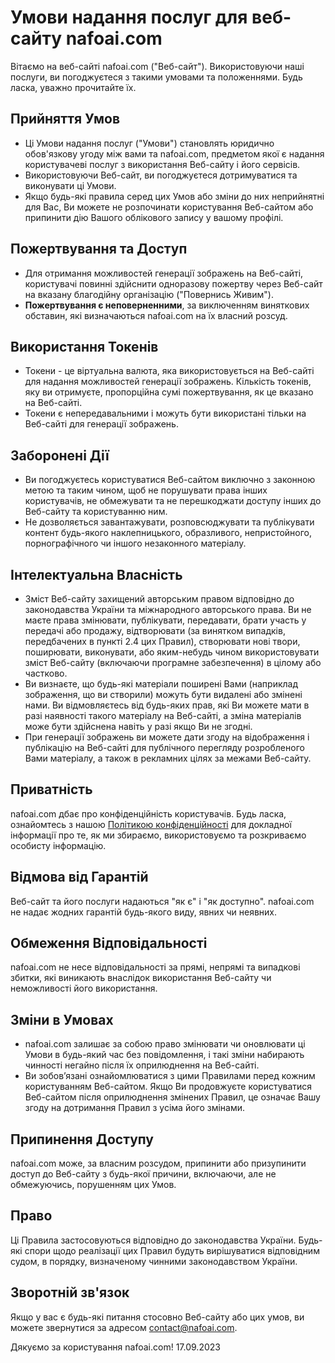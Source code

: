 # Умови надання послуг для веб-сайту nafoai.com

Вітаємо на веб-сайті nafoai.com ("Веб-сайт"). Використовуючи наші послуги, ви погоджуєтеся з такими умовами та положеннями. Будь ласка, уважно прочитайте їх.

## Прийняття Умов

- Ці Умови надання послуг ("Умови") становлять юридично обов'язкову угоду між вами та nafoai.com, предметом якої є надання користувачеві послуг з використання Веб-сайту і його сервісів.
- Використовуючи Веб-сайт, ви погоджуєтеся дотримуватися та виконувати ці Умови.
- Якщо будь-які правила серед цих Умов або зміни до них неприйнятні для Вас, Ви можете не розпочинати користування Веб-сайтом або припинити дію Вашого облікового запису у вашому профілі.

## Пожертвування та Доступ

- Для отримання можливостей генерації зображень на Веб-сайті, користувачі повинні здійснити одноразову пожертву через Веб-сайт на вказану благодійну організацію ("Повернись Живим").
- **Пожертвування є неповерненними**, за виключенням виняткових обставин, які визначаються nafoai.com на їх власний розсуд.

## Використання Токенів

- Токени - це віртуальна валюта, яка використовується на Веб-сайті для надання можливостей генерації зображень. Кількість токенів, яку ви отримуєте, пропорційна сумі пожертвування, як це вказано на Веб-сайті.
- Токени є непередавальними і можуть бути використані тільки на Веб-сайті для генерації зображень.

## Заборонені Дії

- Ви погоджуєтесь користуватися Веб-сайтом виключно з законною метою та таким чином, щоб не порушувати права інших користувачів, не обмежувати та не перешкоджати доступу інших до Веб-сайту та користуванню ним.
- Не дозволяється завантажувати, розповсюджувати та публікувати контент будь-якого наклепницького, образливого, непристойного, порнографічного чи іншого незаконного матеріалу.

## Інтелектуальна Власність

- Зміст Веб-сайту захищений авторським правом відповідно до законодавства України та міжнародного авторського права. Ви не маєте права змінювати, публікувати, передавати, брати участь у передачі або продажу, відтворювати (за винятком випадків, передбачених в пункті 2.4 цих Правил), створювати нові твори, поширювати, виконувати, або яким-небудь чином використовувати зміст Веб-сайту (включаючи програмне забезпечення) в цілому або частково.
- Ви визнаєте, що будь-які матеріали поширені Вами (наприклад зображення, що ви створили) можуть бути видалені або змінені нами. Ви відмовляєтесь від будь-яких прав, які Ви можете мати в разі наявності такого матеріалу на Веб-сайті, а зміна матеріалів може бути здійснена навіть у разі якщо Ви не згодні.
- При генерації зображень ви можете дати згоду на відображення і публікацію на Веб-сайті для публічного перегляду розробленого Вами матеріалу, а також в рекламних цілях за межами Веб-сайту.

## Приватність

nafoai.com дбає про конфіденційність користувачів. Будь ласка, ознайомтесь з нашою [Політикою конфіденційності](/uk/privacy) для докладної інформації про те, як ми збираємо, використовуємо та розкриваємо особисту інформацію.

## Відмова від Гарантій

Веб-сайт та його послуги надаються "як є" і "як доступно". nafoai.com не надає жодних гарантій будь-якого виду, явних чи неявних.

## Обмеження Відповідальності

nafoai.com не несе відповідальності за прямі, непрямі та випадкові збитки, які виникають внаслідок використання Веб-сайту чи неможливості його використання.

## Зміни в Умовах

- nafoai.com залишає за собою право змінювати чи оновлювати ці Умови в будь-який час без повідомлення, і такі зміни набирають чинності негайно після їх оприлюднення на Веб-сайті.
- Ви зобов’язані ознайомлюватися з цими Правилами перед кожним користуванням Веб-сайтом. Якщо Ви продовжуєте користуватися Веб-сайтом після оприлюднення змінених Правил, це означає Вашу згоду на дотримання Правил з усіма його змінами.

## Припинення Доступу

nafoai.com може, за власним розсудом, припинити або призупинити доступ до Веб-сайту з будь-якої причини, включаючи, але не обмежуючись, порушенням цих Умов.

## Право

Ці Правила застосовуються відповідно до законодавства України. Будь-які спори щодо реалізації цих Правил будуть вирішуватися відповідним судом, в порядку, визначеному чинними законодавством України.

## Зворотній зв'язок

Якщо у вас є будь-які питання стосовно Веб-сайту або цих умов, ви можете звернутися за адресом [contact@nafoai.com](mailto:contact@nafoai.com).

Дякуємо за користування nafoai.com!
17.09.2023
